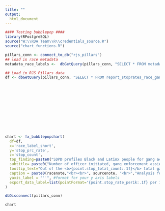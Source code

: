 ```yaml
---
title: ""
output:
  html_document
---
```

<!-- link to Google Font -->
<link href="https://fonts.googleapis.com/css2?family=Inter:wght@100;200;300;400;500;600;700;800;900&display=swap" rel="stylesheet">
```r

#### Testing bubblepop ####
library(RPostgreSQL)
source("W:\\RDA Team\\R\\credentials_source.R")
source("chart_functions.R")

pillars_conn <- connect_to_db("rjs_pillars")
## load in race metadata
metadata_race_labels <-  dbGetQuery(pillars_conn, "SELECT * FROM metadata_race_labels") %>% select(race_base, race_label_short, race_label_long)

## Load in RJS Pillars data
df <- dbGetQuery(pillars_conn, "SELECT * FROM report_stoprates_race_gang_person") %>% filter(race!="total" & race != "nhpi" & race!= "aian" & !is.na(stop_count) & stop_count != "0") %>% left_join(metadata_race_labels, by = c("race" = "race_base")) %>% mutate(race_label_long = 
                                                                                                                                                                                                                                            ifelse(race %in% "nh_aian", "American Indian or Alaska Native",
                                                                                                                                                                                                                                           ifelse(race %in% "nh_nhpi", "Native Hawaiian or Pacific Islander", race_label_long)
                                                                                                                                                                                                                                            )) %>% 
                                                                                                                                                                                                                                    
                                                                                                                                                                                                                                           
                                                                                                                                                                                                                                           mutate(race_label_short = 
                                                                                                                                                                                                                                            ifelse(race %in% "nh_aian", "AIAN",
                                                                                                                                                                                                                                           ifelse(race %in% "nh_nhpi", "NHPI", race_label_short)
                                                                                                                                                                                                                                            )
                                                                                                                                                                                                                                           )
                                                          

chart <- fx_bubblepopchart(
  df=df, 
  x='race_label_short', 
  y='stop_prc_rate', 
  z='stop_count',
  top_finding=paste0("SDPD profiles Black and Latinx people for gang activity at higher rates than other community members."), # this is the top finding from the chart that gets used like a title
  subtitle= paste0("Number of officer initiated, gang enforcement assignment stops per total gang enforced stops by Race and Ethnicity"), # this is the more standard chart title that gets used as a subtitle
  tooltip_text="Out of the <b>{point.stop_total_count:.1f}</b> total gang enforced stops, SDPD stopped <b>{point.stop_count:.1f}</b> people perceived as <b>{point.race_label_long:.1f}</b>, a rate of  <b>{point.stop_prc_rate:.1f}</b>%.", # customize your tooltip as a statement, calling out rate and count
  caption = paste0(racenote,"<br><br>", sourcenote, "<br>","Analysis for all officer-initiated stops.","<br>"), # if necessary add a method note between the racenote and sourcenote with a line break, use racenote if graph includes data by race, and always use sourcenote. Each of these are standard objects across all charts
  yaxis_label = "''", #format for your y axis labels
  export_data_label=list(pointFormat='{point.stop_rate_per1k:.1f} per 1K')
)

dbDisconnect(pillars_conn)

```


```r
chart
```

<script>
  widg = document.getElementsByClassName('html-widget'); //find widgets
  for (let i = 0; i < widg.length; i++) { //loop through
    document.getElementsByClassName('highchart')[i].style.width = '100%'; //adjust width
    document.getElementsByClassName('highchart')[i].style.height = '100%'; //adjust height
  }
</script>